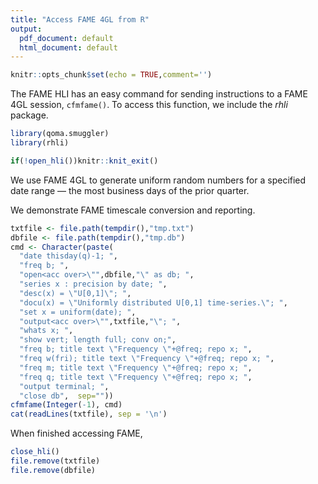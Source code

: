 ```yaml
---
title: "Access FAME 4GL from R"
output:
  pdf_document: default
  html_document: default
---
```


```r
knitr::opts_chunk$set(echo = TRUE,comment='')
```

The FAME HLI has an easy command for sending instructions to a FAME 4GL session, `cfmfame()`. 
To access this function, we include the _rhli_ package.  
```r
library(qoma.smuggler)
library(rhli)

if(!open_hli())knitr::knit_exit()
```
We use FAME 4GL to generate uniform random numbers for a specified date range --- 
the most business days of the prior quarter. 

We demonstrate FAME timescale conversion and reporting.
```r
txtfile <- file.path(tempdir(),"tmp.txt")
dbfile <- file.path(tempdir(),"tmp.db")
cmd <- Character(paste(
  "date thisday(q)-1; ",
  "freq b; ",
  "open<acc over>\"",dbfile,"\" as db; ",
  "series x : precision by date; ",
  "desc(x) = \"U[0,1]\"; ",
  "docu(x) = \"Uniformly distributed U[0,1] time-series.\"; ",
  "set x = uniform(date); ",
  "output<acc over>\"",txtfile,"\"; ",
  "whats x; ",
  "show vert; length full; conv on;",
  "freq b; title text \"Frequency \"+@freq; repo x; ",
  "freq w(fri); title text \"Frequency \"+@freq; repo x; ",
  "freq m; title text \"Frequency \"+@freq; repo x; ",
  "freq q; title text \"Frequency \"+@freq; repo x; ",
  "output terminal; ",
  "close db",  sep=""))
cfmfame(Integer(-1), cmd)
cat(readLines(txtfile), sep = '\n')
```
When finished accessing FAME, 
```r
close_hli()
file.remove(txtfile)
file.remove(dbfile)
```
